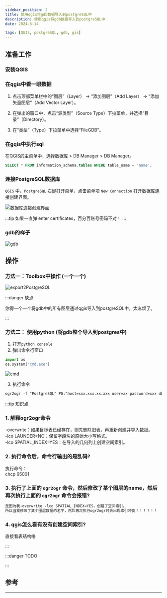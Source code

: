 ```yaml
---
sidebar_position: 2
title: 使用qgis将gdb数据导入到postgreSQL中
description: 使用qgis将gdb数据导入到postgreSQL中
date: 2024-5-14

tags: [QGIS, postgreSQL, gdb, gis]
---
```


## 准备工作

### 安装QGIS

### 在qgis中看一眼数据

1. 点击顶部菜单栏中的“图层”（Layer） -> “添加图层”（Add Layer） -> “添加矢量图层”（Add Vector Layer）。

2. 在弹出的窗口中，点击“源类型”（Source Type）下拉菜单，并选择“目录”（Directory）。

3. 在“类型”（Type）下拉菜单中选择“FileGDB”。  

### 在gqis中执行sql  

在QGIS的主菜单中，选择数据库 > DB Manager > DB Manager。  
```sql 
SELECT * FROM information_schema.tables WHERE table_name = 'name';
```


### 连接PostgreSQL数据库  

`QGIS` 中，`PostgreSQL` 右键打开菜单，点击菜单项 `New Connection` 打开数据库连接创建界面。

![数据库连接创建界面](./img/qgis2postgis/数据库连接创建界面.png)

:::tip
如果一直弹 enter certificates，百分百账号密码不对！
:::

### gdb的样子
![gdb](./img/qgis2postgis/gdb.png)


## 操作  

### 方法一：Toolbox中操作 (一个一个)

![export2PostgreSQL](./img/qgis2postgis/export2PostgreSQL.png)

:::danger 缺点

你得一个一个将gdb中的所有图层通过qgis导入到postgreSQL中，太麻烦了。

:::

### 方法二： 使用python (将gdb整个导入到postgres中)

1. 打开`python console`  
2. 弹出命令行窗口  
```py
import os
os.system('cmd.exe') 
```
![cmd](./img/qgis2postgis/cmd.png)

3. 执行命令  
```md 
ogr2ogr -f "PostgreSQL" PG:"host=xxx.xxx.xx.xxx user=xx password=xxx dbname=xxx" "F:\test.gdb" -overwrite -lco SPATIAL_INDEX=YES -lco LAUNDER=NO -progress
```

:::tip 知识点

### 1. 解释ogr2ogr命令
-overwrite：如果目标表已经存在，则先删除旧表，再重新创建并导入数据。  
-lco LAUNDER=NO：保留字段名的原始大小写格式。  
-lco SPATIAL_INDEX=YES：在导入的几何列上创建空间索引。

### 2. 执行命令后，命令行输出的是乱码?  
执行命令：  
chcp 65001

### 3. 执行了上面的 `ogr2ogr` 命令，然后修改了某个图层的name，然后再次执行上面的 `ogr2ogr` 命令会报错?   

```md 
是因为我-overwrite -lco SPATIAL_INDEX=YES，创建了空间索引。  
所以当我修改了某个图层数据的名字，然后再次执行ogr2ogr时会出现索引冲突！！！！！！
```

### 4. qgis怎么看有没有创建空间索引? 

直接看表结构咯



:::


:::danger TODO

  
:::



## 参考



---
